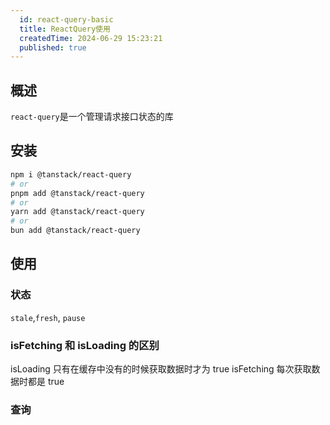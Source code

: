 ```yaml
---
  id: react-query-basic
  title: ReactQuery使用
  createdTime: 2024-06-29 15:23:21
  published: true
---
```


## 概述

`react-query`是一个管理请求接口状态的库

## 安装

```sh
npm i @tanstack/react-query
# or
pnpm add @tanstack/react-query
# or
yarn add @tanstack/react-query
# or
bun add @tanstack/react-query
```

## 使用

### 状态

`stale`,`fresh`, `pause`

### isFetching 和 isLoading 的区别

isLoading 只有在缓存中没有的时候获取数据时才为 true
isFetching 每次获取数据时都是 true

### 查询

```typescript

```
